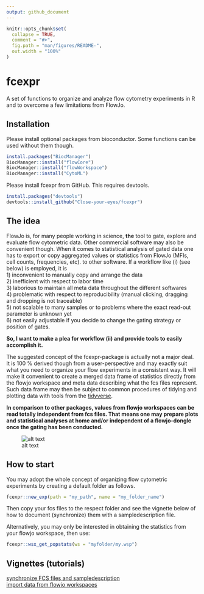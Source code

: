 ```yaml
---
output: github_document
---
```


<!-- README.md is generated from README.Rmd. Please edit that file -->

```r
knitr::opts_chunk$set(
  collapse = TRUE,
  comment = "#>",
  fig.path = "man/figures/README-",
  out.width = "100%"
)
```

# fcexpr

<!-- badges: start -->
<!-- badges: end -->

A set of functions to organize and analyze flow cytometry experiments in R and to overcome a few limitations from FlowJo.

## Installation

Please install optional packages from bioconductor. Some functions can be used without them though.

``` r
install.packages("BiocManager")
BiocManager::install("flowCore")
BiocManager::install("flowWorkspace")
BiocManager::install("CytoML")
```

Please install fcexpr from GitHub. This requires devtools.

``` r
install.packages("devtools")
devtools::install_github("Close-your-eyes/fcexpr")
```

## The idea
FlowJo is, for many people working in science, **the** tool to gate, explore and evaluate flow cytometric data. Other commercial software may also be convenient though.
When it comes to statistical analysis of gated data one has to export or copy aggregated values or statistics from FlowJo (MFIs, cell counts, frequencies, etc).
to other software. If a workflow like (i) (see below) is employed, it is  
1) inconvenient to manually copy and arrange the data  
2) inefficient with respect to labor time  
3) laborious to maintain all meta data throughout the different softwares  
4) problematic with respect to reproducibility (manual clicking, dragging and dropping is not traceable)  
5) not scalable to many samples or to problems where the exact read-out parameter is unknown yet  
6) not easily adjustable if you decide to change the gating strategy or position of gates.  
  
**So, I want to make a plea for workflow (ii) and provide tools to easily accomplish it.**  
  
The suggested concept of the fcexpr-package is actually not a major deal. It is 100 % derived though from a user-perspective and may exactly suit what you need to organize your flow experiments in a consistent way.
It will make it convenient to create a merged data frame of statistics directly from the flowjo workspace and meta data describing what the fcs files represent. Such data frame may then be subject to common procedures
of tidying and plotting data with tools from the [tidyverse](https://www.tidyverse.org).

**In comparison to other packages, values from flowjo workspaces can be read totally independent from fcs files. That means one may prepare plots and statistical analyses at home and/or independent of a flowjo-dongle once the gating has been conducted.**

![alt text](inst/extdata/workflows.png)

## How to start

You may adopt the whole concept of organizing flow cytometric experiments by creating a default folder as follows.
``` r
fcexpr::new_exp(path = "my_path", name = "my_folder_name")
```
Then copy your fcs files to the respect folder and see the vignette below of how to document (synchronize) them with a sampledescription file.

Alternatively, you may only be interested in obtaining the statistics from your flowjo workspace, then use:
``` r
fcexpr::wsx_get_popstats(ws = "myfolder/my.wsp")
```

## Vignettes (tutorials)
[synchronize FCS files and sampledescription](https://close-your-eyes.github.io/fcexpr/articles/synchronizing_FCS_files_with_an_xlsx_file.html)  
[import data from flowjo workspaces](https://close-your-eyes.github.io/fcexpr/articles/import_data_from_fj_workspaces.html)






